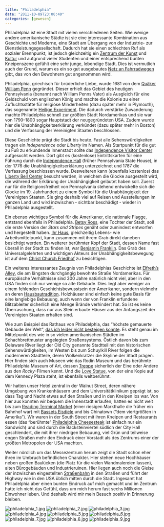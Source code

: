 ```yaml
---
title: "Philadelphia"
date: "2011-10-09T23:00:40"
categories: [gewesen]
---
```


Philadelphia ist eine Stadt mit vielen verschiedenen Seiten. Wie wenige andere amerikanische Städte ist sie eine interessante Kombination aus Geschichte und Moderne, eine Stadt am Übergang von der Industrie- zur Dienstleistungsgesellschaft. Dadurch hat sie einen schlechten Ruf als sozialer Brennpunkt, ist jedoch gleichzeitig ein [Zentrum der Kunst](http://muralarts.org/) und [Kultur](http://en.wikipedia.org/wiki/Avenue_of_the_Arts,_Philadelphia) und aufgrund vieler Studenten und einer entsprechend bunten Kneipenszene gefühlt eine sehr junge, lebendige Stadt. Dies ist vermutlich auch der Grund, warum es ein so gut ausgebautes [Netz an Fahrradwegen](http://phillymap.com/interactive-map/) gibt, das von den Bewohnern gut angenommen wird.

Philadelphia, griechisch für brüderliche Liebe, wurde 1681 von dem [Quäker](https://de.wikipedia.org/wiki/Quäkertum) [William Penn](http://de.wikipedia.org/wiki/William_Penn) gegründet. Dieser erhielt das Gebiet des heutigen Pennsylvania (benannt nach William Penns Vater) als Ausgleich für eine Geldschuld vom englischen König und machte die Kolonie zu einer Zufluchtsstätte für religiöse Minderheiten (dazu später mehr in Plymouth), das sogenannte [Heilige Experiment](http://www.visitpa.de/index.php/infos/geschichte). Die dadurch verstärke Zuwanderung machte Philadelphia schnell zur größten Stadt Nordamerikas und sie war von 1790–1800 sogar Hauptstadt der neugegründeten USA. Zudem wurde hier die Unabhängigkeitserklärung verkündet (dazu später mehr in Boston) und die Verfassung der Vereinigten Staaten beschlossen.

Diese Geschichte prägt die Stadt bis heute. Fast alle Sehenswürdigkeiten tragen ein *Independence* oder *Liberty* im Namen. Als Startpunkt für die gut zu Fuß zu erkundende Innenstadt sollte das [Independence Visitor Center](http://www.visitphilly.com/history/philadelphia/independence-visitor-center/) aufgesucht werden. Dort gibt es (kostenlose) Eintrittskarten für eine Führung durch die [Independence Hall](http://www.visitphilly.com/history/philadelphia/independence-hall/) (früher Pennsylvania State House), in der 1776 die Unabhängigkeitserklärung unterzeichnet und 1787 die Verfassung beschlossen wurde. Desweiteren kann (ebenfalls kostenlos) das [Liberty Bell Center](http://www.visitphilly.com/history/philadelphia/the-liberty-bell-center/) besucht werden, in welchem die Glocke ausgestellt wird, die während der Erklärung der Unabhängigkeit geläutet haben soll. Zuerst nur für die Religionsfreiheit von Pennsylvania stehend entwickelte sich die Glocke im 19. Jahrhundert zu einem Symbol für die Unabhängigkeit der Vereinigten Staaten. Sie ging deshalb viel auf Reisen und Ausstellungen im ganzen Land und wird inzwischen - sichtbar beschädigt - wieder in Philadelphia ausgestellt.

Ein ebenso wichtiges Symbol für die Amerikaner, die nationale Flagge, entstand ebenfalls in Philadelphia. [Betsy Ross](http://de.wikipedia.org/wiki/Betsy_Ross), eine Tochter der Stadt, soll die erste Version der *Stars and Stripes* genäht oder zumindest entworfen und hergestellt haben. [Ihr Haus](http://www.visitphilly.com/history/philadelphia/the-betsy-ross-house/), gleichzeitig Lebens- wie Arbeitsmittelpunkt, kann zusammen mit ihrem Grab direkt daneben besichtigt werden. Ein weiterer berühmter Kopf der Stadt, dessen Name fast überall in der Stadt zu finden ist, war [Benjamin Franklin](http://de.wikipedia.org/wiki/Benjamin_Franklin). Das Grab des Universalgelehrten und wichtigen Akteurs der Unabhängigkeitsbewegung ist auf dem [Christ Church Friedhof](http://www.visitphilly.com/history/philadelphia/christ-church-burial-ground/) zu besichtigen.

Ein weiteres interessantes Zeugnis von Philadelphias Geschichte ist [Elfreth's Alley](http://www.visitphilly.com/history/philadelphia/elfreths-alley/), die am längsten durchgängig bewohnte Straße Nordamerikas. Für europäische Verhältnisse sind 300 Jahre natürlich nicht viel, aber in den USA finden sich nur wenige so alte Gebäude. Dies liegt aber weniger an einem fehlenden Geschichtsbewusstsein der Amerikaner, sondern vielmehr an deren [Hausbautradition](http://usaerklaert.wordpress.com/2009/01/08/amerikanische-hauser-und-die-liebe-zum-holzmas-two-by-four/). Holzhäuser sind einfach keine gute Basis für eine langlebige Bebauung, auch wenn der von Franklin erfundene Blitzableiter sicherlich eine Menge Brände verhindert hat. So ist es keine Überraschung, dass nur aus Stein erbaute Häuser aus der Anfangszeit der Vereinigten Staaten erhalten sind.

Wie zum Beispiel das Rathaus von Philadelphia, das "höchste gemauerte Gebäude der Welt", [das ich leider nicht besteigen konnte](/blog/2011/09/25/usa-von-oben/). Es steht genau im Mittelpunkt des wie in so vielen amerikanischen Städten im Schachbrettmuster angelegten Straßensystems. Östlich davon bis zum Delaware River liegt der Old City genannte Stadtteil mit den historischen Sehenswürdigkeiten, im Westen bis zum Schuylkill River folgen die moderneren Stadtteile, deren Wolkenkratzer die Skyline der Stadt prägen. Hier finden sich auch Museen wie das Rodin Museum und das berühmte Philadelphia Museum of Art, dessen [Treppe](http://en.wikipedia.org/wiki/Rocky_Steps) sicherlich der Eine oder Andere aus den *Rocky*-Filmen kennt. Und die [Love Statue](http://en.wikipedia.org/wiki/Love_(sculpture)), von der eine Kopie auf dem Kennedy Plaza steht, ist ebenfalls weltberühmt.

Wir hatten unser Hotel zentral in der Walnut Street, deren nähere Umgebung von Krankenhäusern und dem Universitätklinikum geprägt ist, so dass Tag und Nacht etwas auf den Straßen und in den Kneipen los war. Von hier aus konnten wir bequem die Innenstadt erlaufen, hatten es nicht weit bis zum [Reading Terminal Market](http://www.readingterminalmarket.org/) (einer riesigen Markthalle die früher ein Bahnhof war) mit [Bassets Eisdiele](http://www.bassettsicecream.com/) und bis Chinatown ("dem viertgrößten in Amerika"). Wir waren in der South Street mit ihren Kneipen und Restaurants essen (das "berühmte" [Philadelphia Cheesesteak](http://de.wikipedia.org/wiki/Cheesesteak) ist einfach nur ein Sandwich) und sind durch die Backsteinviertel südlich der City Hall geschlendert, die mit ihrer niedrigen Bebauung, viel Grün und teilweise engen Straßen mehr den Eindruck einer Vorstadt als des Zentrums einer der größten Metropolen der USA machten.

Weiter nördlich um das Messezentrum herum zeigt die Stadt schon eher ihren im Umbruch befindlichen Charakter. Hier stehen neue Hochhäuser neben großen Baulücken (die Platz für die vielen Wandmalereien lassen), alten Bürogebäuden und Industrieruinen. Hier liegen auch noch die Gleise der inzwischen eingestellten [Straßenbahn](http://www.phillytrolley.org/) in den Straßen und führt der Highway wie in den USA üblich mitten durch die Stadt. Ingesamt hat Philadelphia aber einen bunten Eindruck auf mich gemacht und im Zentrum hatte ich nicht das Gefühl, dass um mich herum fast sechs Millionen Einwohner leben. Und deshalb wird mir mein Besuch positiv in Erinnerung bleiben.

![philadelphia_1.jpg](philadelphia_1.jpg)
![philadelphia_2.jpg](philadelphia_2.jpg)
![philadelphia_3.jpg](philadelphia_3.jpg)
![philadelphia_4.jpg](philadelphia_4.jpg)
![philadelphia_5.jpg](philadelphia_5.jpg)
![philadelphia_6.jpg](philadelphia_6.jpg)
![philadelphia_7.jpg](philadelphia_7.jpg)
![philadelphia_8.jpg](philadelphia_8.jpg)
![philadelphia_9.jpg](philadelphia_9.jpg)
